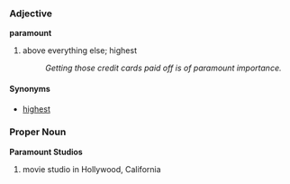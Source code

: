 ===Adjective===
'''paramount'''

# above everything else; highest
#: ''Getting those credit cards paid off is of paramount importance.''

====Synonyms====
*[[highest]]


===Proper Noun===
'''Paramount Studios'''

# movie studio in Hollywood, California